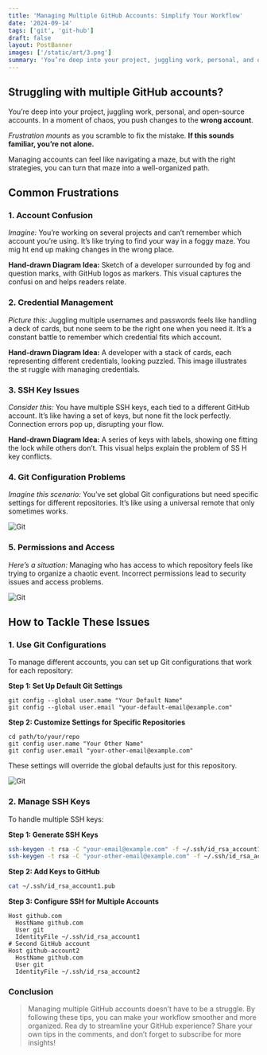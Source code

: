 ```yaml
---
title: 'Managing Multiple GitHub Accounts: Simplify Your Workflow'
date: '2024-09-14'
tags: ['git', 'git-hub']
draft: false
layout: PostBanner
images: ['/static/art/3.png']
summary: 'You’re deep into your project, juggling work, personal, and open-source accounts. In a moment of chaos, you push changes to the wrong account.'
---
```


## **Struggling with multiple GitHub accounts?**

You’re deep into your project, juggling work, personal, and open-source accounts. In a moment of chaos, you push changes to the **wrong account**.

_Frustration mounts_ as you scramble to fix the mistake.
**If this sounds familiar, you’re not alone.**

Managing accounts can feel like navigating a maze, but with the right strategies, you can turn that maze into a well-organized path.

## **Common Frustrations**

### **1. Account Confusion**

_Imagine:_ You’re working on several projects and can’t remember which account you’re using. It’s like trying to find your way in a foggy maze. You mig
ht end up making changes in the wrong place.

**Hand-drawn Diagram Idea:** Sketch of a developer surrounded by fog and question marks, with GitHub logos as markers. This visual captures the confusi
on and helps readers relate.

### **2. Credential Management**

_Picture this:_ Juggling multiple usernames and passwords feels like handling a deck of cards, but none seem to be the right one when you need it. It’s
a constant battle to remember which credential fits which account.

**Hand-drawn Diagram Idea:** A developer with a stack of cards, each representing different credentials, looking puzzled. This image illustrates the st
ruggle with managing credentials.

### **3. SSH Key Issues**

_Consider this:_ You have multiple SSH keys, each tied to a different GitHub account. It’s like having a set of keys, but none fit the lock perfectly.
Connection errors pop up, disrupting your flow.

**Hand-drawn Diagram Idea:** A series of keys with labels, showing one fitting the lock while others don’t. This visual helps explain the problem of SS
H key conflicts.

### **4. Git Configuration Problems**

_Imagine this scenario:_ You’ve set global Git configurations but need specific settings for different repositories. It’s like using a universal remote
that only sometimes works.

![Git](/static/art/3.png)

### **5. Permissions and Access**

_Here’s a situation:_ Managing who has access to which repository feels like trying to organize a chaotic event. Incorrect permissions lead to security
issues and access problems.

![Git](/static/art/2.png)

## **How to Tackle These Issues**

### **1. Use Git Configurations**

To manage different accounts, you can set up Git configurations that work for each repository:

**Step 1: Set Up Default Git Settings**

```bash:gitConfig
git config --global user.name "Your Default Name"
git config --global user.email "your-default-email@example.com"
```

**Step 2: Customize Settings for Specific Repositories**

```bash:local-repo
cd path/to/your/repo
git config user.name "Your Other Name"
git config user.email "your-other-email@example.com"
```

These settings will override the global defaults just for this repository.

![Git](/static/art/1.png)

### **2. Manage SSH Keys**

To handle multiple SSH keys:

**Step 1: Generate SSH Keys**

```bash
ssh-keygen -t rsa -C "your-email@example.com" -f ~/.ssh/id_rsa_account1
ssh-keygen -t rsa -C "your-other-email@example.com" -f ~/.ssh/id_rsa_account2
```

**Step 2: Add Keys to GitHub**

```bash
cat ~/.ssh/id_rsa_account1.pub
```

**Step 3: Configure SSH for Multiple Accounts**

```bash:multiple-accounts
Host github.com
  HostName github.com
  User git
  IdentityFile ~/.ssh/id_rsa_account1
# Second GitHub account
Host github-account2
  HostName github.com
  User git
  IdentityFile ~/.ssh/id_rsa_account2
```

### **Conclusion**

> Managing multiple GitHub accounts doesn’t have to be a struggle. By following these tips, you can make your workflow smoother and more organized. Rea
> dy to streamline your GitHub experience? Share your own tips in the comments, and don’t forget to subscribe for more insights!
